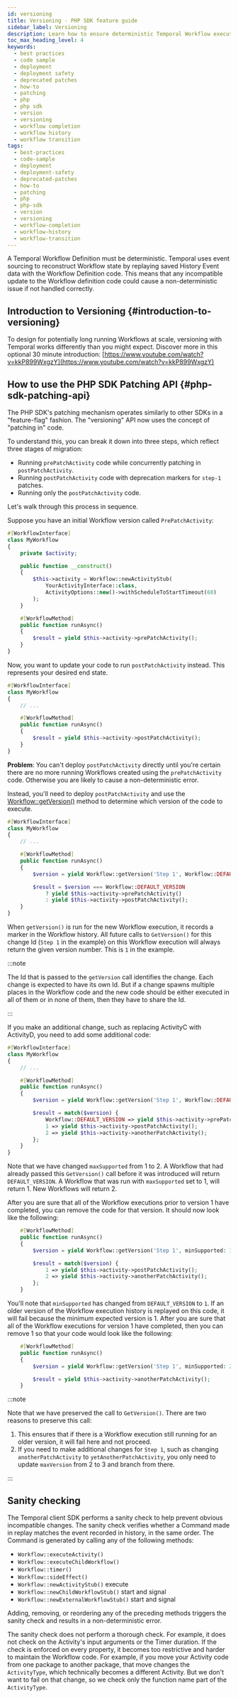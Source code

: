 ```yaml
---
id: versioning
title: Versioning - PHP SDK feature guide
sidebar_label: Versioning
description: Learn how to ensure deterministic Temporal Workflow execution and safely deploy updates using the PHP SDK's patching and Worker Versioning APIs, for scalable long-running Workflows.
toc_max_heading_level: 4
keywords:
  - best practices
  - code sample
  - deployment
  - deployment safety
  - deprecated patches
  - how-to
  - patching
  - php
  - php sdk
  - version
  - versioning
  - workflow completion
  - workflow history
  - workflow transition
tags:
  - best-practices
  - code-sample
  - deployment
  - deployment-safety
  - deprecated-patches
  - how-to
  - patching
  - php
  - php-sdk
  - version
  - versioning
  - workflow-completion
  - workflow-history
  - workflow-transition
---
```


A Temporal Workflow Definition must be deterministic.
Temporal uses event sourcing to reconstruct Workflow state by replaying saved History Event data with the Workflow Definition code.
This means that any incompatible update to the Workflow definition code could cause a non-deterministic
issue if not handled correctly.

## Introduction to Versioning {#introduction-to-versioning}

To design for potentially long running Workflows at scale, versioning with Temporal works differently than you might expect.
Discover more in this optional 30 minute introduction: [https://www.youtube.com/watch?v=kkP899WxgzY](https://www.youtube.com/watch?v=kkP899WxgzY)

## How to use the PHP SDK Patching API {#php-sdk-patching-api}

The PHP SDK's patching mechanism operates similarly to other SDKs in a "feature-flag" fashion. 
The "versioning" API now uses the concept of "patching in" code.

To understand this, you can break it down into three steps, which reflect three stages of migration:

- Running `prePatchActivity` code while concurrently patching in `postPatchActivity`.
- Running `postPatchActivity` code with deprecation markers for `step-1` patches.
- Running only the `postPatchActivity` code.

Let's walk through this process in sequence.

Suppose you have an initial Workflow version called `PrePatchActivity`:

```php
#[WorkflowInterface]
class MyWorkflow
{
    private $activity;

    public function __construct()
    {
        $this->activity = Workflow::newActivityStub(
            YourActivityInterface::class,
            ActivityOptions::new()->withScheduleToStartTimeout(60)
        );
    }

    #[WorkflowMethod]
    public function runAsync()
    {
        $result = yield $this->activity->prePatchActivity();
    }
}
```

Now, you want to update your code to run `postPatchActivity` instead. This represents your desired end state.

```php
#[WorkflowInterface]
class MyWorkflow
{
    // ...

    #[WorkflowMethod]
    public function runAsync()
    {
        $result = yield $this->activity->postPatchActivity();
    }
}
```

**Problem**: You can't deploy `postPatchActivity` directly until you're certain there are no more running Workflows created using the `prePatchActivity` code.
Otherwise you are likely to cause a non-deterministic error.

Instead, you'll need to deploy `postPatchActivity` and use the [Workflow::getVersion()](https://php.temporal.io/classes/Temporal-Workflow.html#method_getVersion) method to determine which version of the code to execute.

```php
#[WorkflowInterface]
class MyWorkflow
{
    // ...

    #[WorkflowMethod]
    public function runAsync()
    {
        $version = yield Workflow::getVersion('Step 1', Workflow::DEFAULT_VERSION, 1);

        $result = $version === Workflow::DEFAULT_VERSION
            ? yield $this->activity->prePatchActivity()
            : yield $this->activity->postPatchActivity();
    }
}
```

When `getVersion()` is run for the new Workflow execution, it records a marker in the Workflow history.
All future calls to `GetVersion()` for this change Id (`Step 1` in the example) on this Workflow execution will always return the given version number.
This is `1` in the example.

:::note

The Id that is passed to the `getVersion` call identifies the change. Each change is expected to have its own Id. But if a change spawns multiple places in the Workflow code and the new code should be either executed in all of them or in none of them, then they have to share the Id.

:::

If you make an additional change, such as replacing ActivityC with ActivityD, you need to add some additional code:

```php
#[WorkflowInterface]
class MyWorkflow
{
    // ...

    #[WorkflowMethod]
    public function runAsync()
    {
        $version = yield Workflow::getVersion('Step 1', Workflow::DEFAULT_VERSION, maxSupported: 2);

        $result = match($version) {
            Workflow::DEFAULT_VERSION => yield $this->activity->prePatchActivity()
            1 => yield $this->activity->postPatchActivity();
            2 => yield $this->activity->anotherPatchActivity();
        };
    }
}
```

Note that we have changed `maxSupported` from 1 to 2. A Workflow that had already passed this `GetVersion()` call before it was introduced will return `DEFAULT_VERSION`. A Workflow that was run with `maxSupported` set to 1, will return 1. New Workflows will return 2.

After you are sure that all of the Workflow executions prior to version 1 have completed, you can remove the code for that version. It should now look like the following:

```php
    #[WorkflowMethod]
    public function runAsync()
    {
        $version = yield Workflow::getVersion('Step 1', minSupported: 1, maxSupported: 2);

        $result = match($version) {
            1 => yield $this->activity->postPatchActivity();
            2 => yield $this->activity->anotherPatchActivity();
        };
    }
```

You'll note that `minSupported` has changed from `DEFAULT_VERSION` to `1`. If an older version of the Workflow execution history is replayed on this code, it will fail because the minimum expected version is 1. After you are sure that all of the Workflow executions for version 1 have completed, then you can remove 1 so that your code would look like the following:

```php
    #[WorkflowMethod]
    public function runAsync()
    {
        $version = yield Workflow::getVersion('Step 1', minSupported: 2, maxSupported: 2);

        $result = yield $this->activity->anotherPatchActivity();
    }
```

:::note

Note that we have preserved the call to `GetVersion()`. There are two reasons to preserve this call:

1. This ensures that if there is a Workflow execution still running for an older version, it will fail here and not proceed.
2. If you need to make additional changes for `Step 1`, such as changing `anotherPatchActivity` to `yetAnotherPatchActivity`, you only need to update `maxVersion` from 2 to 3 and branch from there.

:::

## Sanity checking

The Temporal client SDK performs a sanity check to help prevent obvious incompatible changes.
The sanity check verifies whether a Command made in replay matches the event recorded in history, in the same order.
The Command is generated by calling any of the following methods:

- `Workflow::executeActivity()`
- `Workflow::executeChildWorkflow()`
- `Workflow::timer()`
- `Workflow::sideEffect()`
- `Workflow::newActivityStub()` execute
- `Workflow::newChildWorkflowStub()` start and signal
- `Workflow::newExternalWorkflowStub()` start and signal

Adding, removing, or reordering any of the preceding methods triggers the sanity check and results in a non-deterministic error.

The sanity check does not perform a thorough check.
For example, it does not check on the Activity's input arguments or the Timer duration.
If the check is enforced on every property, it becomes too restrictive and harder to maintain the Workflow code.
For example, if you move your Activity code from one package to another package, that move changes the `ActivityType`, which technically becomes a different Activity.
But we don't want to fail on that change, so we check only the function name part of the `ActivityType`.
